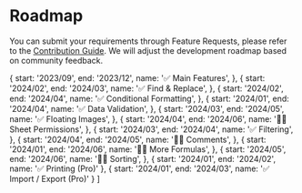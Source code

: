 
# Roadmap

You can submit your requirements through Feature Requests, please refer to the [Contribution Guide](/guides/sheet/contributing). We will adjust the development roadmap based on community feedback.

  {
    start: '2023/09',
    end: '2023/12',
    name: '✅ Main Features',
  },
  {
    start: '2024/02',
    end: '2024/03',
    name: '✅ Find & Replace',
  },
  {
    start: '2024/02',
    end: '2024/04',
    name: '✅ Conditional Formatting',
  },
  {
    start: '2024/01',
    end: '2024/04',
    name: '✅ Data Validation',
  },
  {
    start: '2024/03',
    end: '2024/05',
    name: '✅ Floating Images',
  },
  {
    start: '2024/04',
    end: '2024/06',
    name: '🏃‍♀️ Sheet Permissions',
  },
  {
    start: '2024/03',
    end: '2024/04',
    name: '✅ Filtering',
  },
  {
    start: '2024/04',
    end: '2024/05',
    name: '🏃‍♀️ Comments',
  },
  {
    start: '2024/01',
    end: '2024/06',
    name: '🏃‍♀️ More Formulas',
  },
  {
    start: '2024/05',
    end: '2024/06',
    name: '🏃‍♀️ Sorting',
  },
  {
    start: '2024/01',
    end: '2024/02',
    name: '✅ Printing (Pro)'
  },
  {
    start: '2024/01',
    end: '2024/03',
    name: '✅ Import / Export (Pro)'
  }
]

<Roadmap data={data} />
